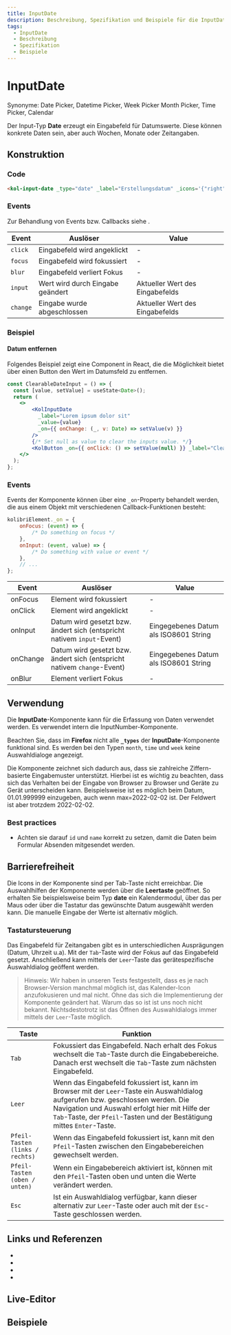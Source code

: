 ```yaml
---
title: InputDate
description: Beschreibung, Spezifikation und Beispiele für die InputDate-Komponente.
tags:
  - InputDate
  - Beschreibung
  - Spezifikation
  - Beispiele
---
```



# InputDate

Synonyme: Date Picker, Datetime Picker, Week Picker Month Picker, Time Picker, Calendar

Der Input-Typ **Date** erzeugt ein Eingabefeld für Datumswerte. Diese können konkrete Daten sein, aber auch Wochen, Monate oder Zeitangaben.

## Konstruktion

### Code

```html
<kol-input-date _type="date" _label="Erstellungsdatum" _icons='{"right": "codicon codicon-calendar"}'></kol-input-date>
```

### Events

Zur Behandlung von Events bzw. Callbacks siehe <kol-link _label="Events" _href="../concepts/events" />.

| Event    | Auslöser                         | Value                           |
|----------|----------------------------------|---------------------------------|
| `click`  | Eingabefeld wird angeklickt      | -                               |
| `focus`  | Eingabefeld wird fokussiert      | -                               |
| `blur`   | Eingabefeld verliert Fokus       | -                               |
| `input`  | Wert wird durch Eingabe geändert | Aktueller Wert des Eingabefelds |
| `change` | Eingabe wurde abgeschlossen      | Aktueller Wert des Eingabefelds |

### Beispiel

<kol-input-date _type="date" _label="Erstellungsdatum" _icons='{"right": "codicon codicon-calendar"}'></kol-input-date>

#### Datum entfernen

Folgendes Beispiel zeigt eine Component in React, die die Möglichkeit bietet über einen Button den Wert im Datumsfeld zu entfernen.

```jsx
const ClearableDateInput = () => {
  const [value, setValue] = useState<Date>();
  return (
    <>
        <KolInputDate
          _label="Lorem ipsum dolor sit"
          _value={value}
          _on={{ onChange: (_, v: Date) => setValue(v) }}
        />
        {/* Set null as value to clear the inputs value. */}
        <KolButton _on={{ onClick: () => setValue(null) }} _label="Clear" />
    </>
  );
};
```

### Events

Events der Komponente können über eine `_on`-Property behandelt werden, die aus einem Objekt mit verschiedenen Callback-Funktionen besteht:

```js
kolibriElement._on = {
	onFocus: (event) => {
		/* Do something on focus */
	},
	onInput: (event, value) => {
		/* Do something with value or event */
	},
	// ...
};
```

| Event    | Auslöser                                                                | Value                                 |
| -------- | ----------------------------------------------------------------------- | ------------------------------------- |
| onFocus  | Element wird fokussiert                                                 | -                                     |
| onClick  | Element wird angeklickt                                                 | -                                     |
| onInput  | Datum wird gesetzt bzw. ändert sich (entspricht nativem `input`-Event)  | Eingegebenes Datum als ISO8601 String |
| onChange | Datum wird gesetzt bzw. ändert sich (entspricht nativem `change`-Event) | Eingegebenes Datum als ISO8601 String |
| onBlur   | Element verliert Fokus                                                  | -                                     |

## Verwendung

Die **InputDate**-Komponente kann für die Erfassung von Daten verwendet werden. Es verwendet intern die InputNumber-Komponente.

<kol-alert _type="info">Beachten Sie, dass im **Firefox** nicht alle **`_types`** der **InputDate**-Komponente funktional sind. Es werden bei den Typen `month`, `time` und `week` keine Auswahldialoge angezeigt.</kol-alert>

Die Komponente zeichnet sich dadurch aus, dass sie zahlreiche Ziffern-basierte Eingabemuster unterstützt. Hierbei ist es wichtig zu beachten, dass sich das Verhalten bei der Eingabe von Browser zu Browser und Geräte zu Gerät unterscheiden kann. Beispielsweise ist es möglich beim Datum, 01.01.999999 einzugeben, auch wenn max=2022-02-02 ist. Der Feldwert ist aber trotzdem 2022-02-02.

### Best practices

- Achten sie darauf `id` und `name` korrekt zu setzen, damit die Daten beim Formular Absenden mitgesendet werden.

## Barrierefreiheit

Die Icons in der Komponente sind per Tab-Taste nicht erreichbar. Die Auswahlhilfen der Komponente werden über die **Leertaste** geöffnet. So erhalten Sie beispielsweise beim Typ **date** ein Kalendermodul, über das per Maus oder über die Tastatur das gewünschte Datum ausgewählt werden kann. Die manuelle Eingabe der Werte ist alternativ möglich.

### Tastatursteuerung

Das Eingabefeld für Zeitangaben gibt es in unterschiedlichen Ausprägungen (Datum, Uhrzeit u.a). Mit der `Tab`-Taste wird der Fokus auf das Eingabefeld gesetzt. Anschließend kann mittels der `Leer`-Taste das gerätespezifische Auswahldialog geöffent werden.

> Hinweis: Wir haben in unseren Tests festgestellt, dass es je nach Browser-Version manchmal möglich ist, das Kalender-Icon anzufokusieren und mal nicht. Ohne das sich die Implementierung der Komponente geändert hat. Warum das so ist ist uns noch nicht bekannt. Nichtsdestotrotz ist das Öffnen des Auswahldialogs immer mittels der `Leer`-Taste möglich.

| Taste                           | Funktion                                                                                                                                                                                                                                                        |
| ------------------------------- | --------------------------------------------------------------------------------------------------------------------------------------------------------------------------------------------------------------------------------------------------------------- |
| `Tab`                           | Fokussiert das Eingabefeld. Nach erhalt des Fokus wechselt die `Tab`-Taste durch die Eingabebereiche. Danach erst wechselt die `Tab`-Taste zum nächsten Eingabefeld.                                                                                            |
| `Leer`                          | Wenn das Eingabefeld fokussiert ist, kann im Browser mit der `Leer`-Taste ein Auswahldialog aufgerufen bzw. geschlossen werden. Die Navigation und Auswahl erfolgt hier mit Hilfe der `Tab`-Taste, der `Pfeil`-Tasten und der Bestätigung mittes `Enter`-Taste. |
| `Pfeil-Tasten (links / rechts)` | Wenn das Eingabefeld fokussiert ist, kann mit den `Pfeil`-Tasten zwischen den Eingabebereichen gewechselt werden.                                                                                                                                               |
| `Pfeil-Tasten (oben / unten)`   | Wenn ein Eingabebereich aktiviert ist, können mit den `Pfeil`-Tasten oben und unten die Werte verändert werden.                                                                                                                                                 |
| `Esc`                           | Ist ein Auswahldialog verfügbar, kann dieser alternativ zur `Leer`-Taste oder auch mit der `Esc`-Taste geschlossen werden.                                                                                                                                      |

## Links und Referenzen

- <kol-link _href="https://www.w3.org/TR/2012/WD-html-markup-20120329/input.date.html" _target="_blank"></kol-link>
- <kol-link _href="https://www.hassellinclusion.com/blog/input-type-date-ready-for-use/" _target="_blank"></kol-link>
- <kol-link _href="https://a11ysupport.io/tech/html/input(type-date)_element" _target="_blank"></kol-link>
- <kol-link _href="https://medium.com/@gavyn/til-autofocus-inputs-are-an-accessibility-problem-32ced60c3109" _target="_blank"></kol-link>

<Readme />

<ExampleLink component="input-date" />

## Live-Editor

<LiveEditorCompact component="input-date" />

## Beispiele

<Configurator component="input-date" sample="basic" />
